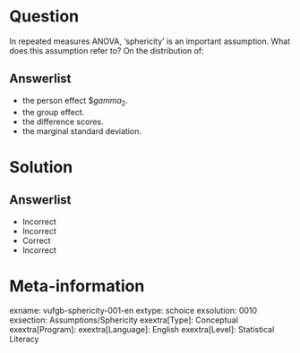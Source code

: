 Question
========

In repeated measures ANOVA, ‘sphericity’ is an important assumption. What does this assumption refer to? On the distribution of:
  
Answerlist
----------
* the person effect $$gamma_{2}$.
* the group effect.
* the difference scores.
* the marginal standard deviation.

Solution
========

Answerlist
----------
* Incorrect
* Incorrect
* Correct
* Incorrect

Meta-information
================
exname: vufgb-sphericity-001-en
extype: schoice
exsolution: 0010
exsection: Assumptions/Sphericity
exextra[Type]: Conceptual
exextra[Program]: 
exextra[Language]: English
exextra[Level]: Statistical Literacy
